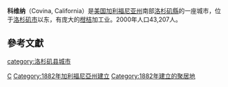 {{noteTA
| 1=zh-cn:科维纳; zh-hant:柯汶納;
}}
<!-- Infobox begins -->{{Infobox City
|official_name          = City of Covina
|other_name             =
|chinese_name           = 柯汶纳
|native_name            =  <!-- for cities whose native name is not in English -->
|nickname               = 
|motto                  = "Where Friendship is Traditional" (1965)
|image_skyline          = 
|imagesize              = 
|image_caption          = 
|image_flag             = 
|flag_size              =
|image_seal             = 
|seal_size              = 95px
|image_shield           = 
|shield_size            =
|image_blank_emblem              =
|blank_emblem_size          =
|image_map              = LA County Incorporated Areas Covina highlighted.svg
|mapsize                = 
|map_caption            = Location of Covina in [[Los_Angeles_County,_California|Los Angeles County]], [[California|California]]
|subdivision_type       = [[世界政區索引|國家]]
|subdivision_name       = [[美國|美國]]
|subdivision_type1      = [[美國行政區劃|州名]]
|subdivision_name1      = [[加州|加州]]
|subdivision_type2      = [[加利福尼亞州行政區劃|县]]
|subdivision_name2      = [[洛杉矶县|洛杉矶县]]
|subdivision_type3      = 
|subdivision_name3      = 
|subdivision_type4      = 
|subdivision_name4      = 
|government_type        = 
|leader_title           = [[主席|主席]]
|leader_name            = John C. King <ref>{{cite web | url = http://www.ci.covina.ca.us/council/ | title = City of Covina - Mayor and City Council Members | accessdate = 2007-01-18 | deadurl = yes | archiveurl = https://web.archive.org/web/20061207205650/http://www.ci.covina.ca.us/council/ | archivedate = 2006-12-07 }}</ref>
|leader_title1          = [[市長|市長]]
|leader_name1           = Paul J. Philips
|leader_title2          =
|leader_name2           =
|leader_title3          =
|leader_name3           = 
|established_title      =  Settled
|established_date       =  1882
|established_title2     =  <!-- Incorporated (town) -->
|established_date2      = 
|established_title3     = 合併 (city)
|established_date3      = [[1901-08-14|1901-08-14]] <ref>{{cite web|url=http://www.cacities.org/resource_files/20457.IncorpDateLO.doc |title=Incorporation Dates of California Cities |accessdate=2007-01-18 |deadurl=yes |archiveurl=https://web.archive.org/web/20070203045126/http://cacities.org/resource_files/20457.IncorpDateLO.doc |archivedate=2007-02-03 }}</ref>
|area_magnitude         = 
|area_total_km2             = 18.06
|area_total_sq_mi        = 6.97
|area_land_km2              = 18.04
|area_land_sq_mi         = 6.97
|area_water_km2             = 0.02
|area_water_sq_mi        = 0.01
|area_water_percent     = 0.09
|area_urban_km2             = 
|area_urban_sq_mi        = 
|area_metro_km2             = 
|area_metro_sq_mi        = 
|population_as_of       = 2000
|population_note        = 
|population_footnotes   =<ref>{{cite web | url = http://factfinder.census.gov/servlet/SAFFFacts?_event=ChangeGeoContext&geo_id=16000US0616742&_geoContext=01000US%7C04000US06%7C16000US0684200&_street=&_county=covina&_cityTown=covina&_state=04000US06&_zip=&_lang=en&_sse=on&ActiveGeoDiv=geoSelect&_useEV=&pctxt=fph&pgsl=010&_submenuId=factsheet_1&ds_name=DEC_2000_SAFF&_ci_nbr=null&qr_name=null&reg=null%3Anull&_keyword=&_industry= | title = Covina city, California - Fact Sheet - American FactFinder | accessdate = 2007-01-19 }}{{Dead link|date=2020年4月 |bot=InternetArchiveBot |fix-attempted=yes }}</ref>
|settlement_type        = <!--For Town or Village (Leave blank for the default City)-->
|population_total       = 46837 
|population_density_km2     = 
|population_density_sq_mi = 
|population_metro       =
|population_density_metro_km2 =
|population_density_metro_sq_mi =
|population_urban       = 
|population_density_urban_km2 =
|population_density_urban_mi2 =
|timezone               = [[Pacific_Time_Zone|PST]]
|utc_offset             = -8
|timezone_DST           = PDT
|utc_offset_DST         = -7
|latd                   = 34
|latm                   = 5
|lats                   = 30
|latNS                  = N
|longd                  = 117
|longm                  = 52
|longs                  = 45
|longEW                 = W
|elevation_m              = 
|elevation_ft           = 
|postal_code_type       = Zip Code
|postal_code            = 91722, 91723, 91724 <ref>{{cite web | url = http://zip4.usps.com/zip4/zcl_1_results.jsp?visited=1&pagenumber=0&state=ca&city=Covina | title = USPS - ZIP Code Lookup - Find a ZIP+ 4 Code By City Results | accessdate = 2007-01-18}}</ref>
|area_code              = 626 <ref>{{cite web | url = http://www.nanpa.com/nas/public/npa_city_query_step2.do?method=displayData&cityToNpaModel.stateAbbr=CA&cityToNpaModel.city=Covina | title = Number Administration System - NPA and City/Town Search Results | accessdate = 2007-01-18 | deadurl = yes | archiveurl = https://web.archive.org/web/20070929091625/http://www.nanpa.com/nas/public/npa_city_query_step2.do?method=displayData&cityToNpaModel.stateAbbr=CA&cityToNpaModel.city=Covina | archivedate = 2007-09-29 }}</ref>
|website                = [http://www.ci.covina.ca.us/ http://www.ci.covina.ca.us/]
|footnotes              = 
}} <!-- Infobox ends -->
'''科维纳'''（Covina, California）是[[美国|美国]][[加利福尼亚州|加利福尼亚州]]南部[[洛杉矶縣|洛杉矶縣]]的一座城市，位于[[洛杉矶市|洛杉矶市]]以东，有庞大的[[柑桔|柑桔]]加工业。2000年人口43,207人。
== 參考文獻 ==

{{reflist}}
{{洛杉磯縣 (加利福尼亞州)}}
[[Category:洛杉矶县|C]]
[[category:洛杉矶县城市|category:洛杉矶县城市]]
[[Category:1882年加利福尼亞州建立|Category:1882年加利福尼亞州建立]]
[[Category:1882年建立的聚居地|Category:1882年建立的聚居地]]